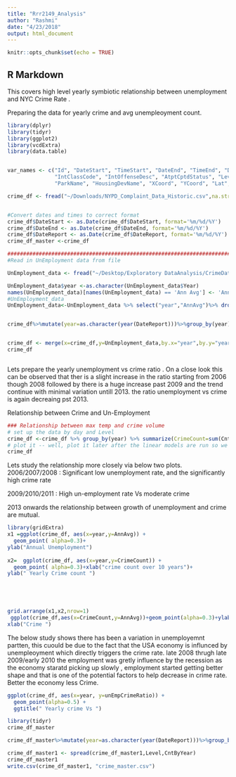 ```yaml
---
title: "Rrr2149_Analysis"
author: "Rashmi"
date: "4/23/2018"
output: html_document
---
```


```r
knitr::opts_chunk$set(echo = TRUE)
```

## R Markdown

This covers high level yearly symbiotic relationship between unemployment and NYC Crime Rate . 

Preparing the data for yearly crime and avg unempleoyment count.

```r
library(dplyr)
library(tidyr)
library(ggplot2)
library(vcdExtra)
library(data.table)


var_names <- c("Id", "DateStart", "TimeStart", "DateEnd", "TimeEnd", "DateReport", "ClassCode", "OffenseDesc", 
               "IntClassCode", "IntOffenseDesc", "AtptCptdStatus", "Level", "Jurisdiction", "Boro", "Pct", "LocOfOccr", "PremDesc", 
               "ParkName", "HousingDevName", "XCoord", "YCoord", "Lat", "Long", "Lat_Long")

crime_df <- fread("~/Downloads/NYPD_Complaint_Data_Historic.csv",na.strings="", col.names = var_names, stringsAsFactors = TRUE)


#Convert dates and times to correct format
crime_df$DateStart <- as.Date(crime_df$DateStart, format='%m/%d/%Y')
crime_df$DateEnd <- as.Date(crime_df$DateEnd, format='%m/%d/%Y')
crime_df$DateReport <- as.Date(crime_df$DateReport, format='%m/%d/%Y')
crime_df_master <-crime_df

########################################################################################
#Read in UnEmployment data from file

UnEmployment_data <- fread("~/Desktop/Exploratory DataAnalysis/CrimeDataNYC/Data_Files/unempCSV.csv", na.strings="", stringsAsFactors = FALSE)

UnEmployment_data$year <-as.character(UnEmployment_data$Year)
names(UnEmployment_data)[names(UnEmployment_data) == 'Ann Avg'] <- 'AnnAvg'
#UnEmployment_data
UnEmployment_data<-UnEmployment_data %>% select("year","AnnAvg")%>% drop_na()


crime_df%>%mutate(year=as.character(year(DateReport)))%>%group_by(year)%>%dplyr::summarise(CntByYear=n())%>% drop_na()->crime_df


crime_df <- merge(x=crime_df,y=UnEmployment_data,by.x="year",by.y="year")
crime_df



```

Lets prepare the yearly unemployment vs crime ratio  .
On a close look this can be observed that  ther is a  slight increase in the ratio  starting from 2006 though 2008 followed by there is a huge increase  past 2009 and the trend continue with minimal variation  untill 2013. the ratio unemployment vs crime is again decreaing pst 2013.

Relationship between Crime and Un-Employment

```r
### Relationship between max temp and crime volume
# set up the data by day and Level
crime_df <-crime_df %>% group_by(year) %>% summarize(CrimeCount=sum(CntByYear),AnnAvg,unEmpCrimeRatio =((AnnAvg)/sum(CntByYear)))
# plot it -- well, plot it later after the linear models are run so we can see the linear slopes
crime_df
```

Lets study the relationship more closely via below two plots.  
2006/2007/2008  : Significant low unemployment rate, and the significantly high crime rate

2009/2010/2011 : High un-employment rate Vs moderate crime

2013 onwards the relationship between growth of unemployment and crime are mutual.


```r
library(gridExtra)
x1 =ggplot(crime_df, aes(x=year,y=AnnAvg)) +
  geom_point( alpha=0.3)+
ylab("Annual Unemployment")
  
x2=  ggplot(crime_df, aes(x=year,y=CrimeCount)) +
  geom_point( alpha=0.3)+xlab("crime count over 10 years")+
ylab(" Yearly Crime count ")
 




grid.arrange(x1,x2,nrow=1)
 ggplot(crime_df,aes(x=CrimeCount,y=AnnAvg))+geom_point(alpha=0.3)+ylab(" Average yearly Unemployment ")+
xlab("Crime ")


```


The below study shows there  has been a variation in unemployemnt partten, this cuould be due to the fact that the USA economy is influnced by unempleoyment which directly triggers the crime rate.
late 2008 thrugh late 2009/early 2010 the employment was gretly influence by the recession as the economy staratd picking up slowly , employment started getting better shape and that is one of the potential factors to help decrease in crime rate. Better the economy less Crime.

```r
ggplot(crime_df, aes(x=year, y=unEmpCrimeRatio)) + 
  geom_point(alpha=0.5) +
  ggtitle(" Yearly crime Vs ")
```


```r

library(tidyr)
crime_df_master

crime_df_master%>%mutate(year=as.character(year(DateReport)))%>%group_by(year,Level)%>%dplyr::summarise(CntByYear=n())%>% drop_na()->crime_df_master1

crime_df_master1 <- spread(crime_df_master1,Level,CntByYear)
crime_df_master1
write.csv(crime_df_master1, "crime_master.csv")

```

